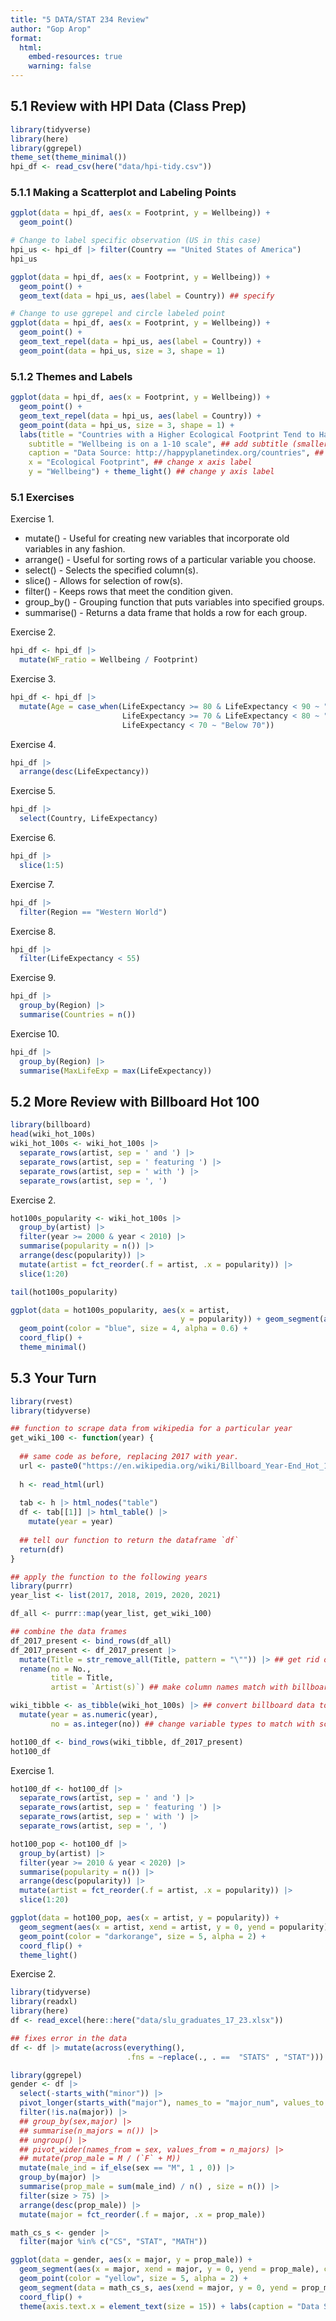 ```yaml
---
title: "5 DATA/STAT 234 Review"
author: "Gop Arop"
format: 
  html:
    embed-resources: true
    warning: false
---
```


## 5.1 Review with HPI Data (Class Prep)

```r
library(tidyverse)
library(here)
library(ggrepel)
theme_set(theme_minimal())
hpi_df <- read_csv(here("data/hpi-tidy.csv"))
```

### 5.1.1 Making a Scatterplot and Labeling Points

```r
ggplot(data = hpi_df, aes(x = Footprint, y = Wellbeing)) +
  geom_point()

# Change to label specific observation (US in this case)
hpi_us <- hpi_df |> filter(Country == "United States of America")
hpi_us

ggplot(data = hpi_df, aes(x = Footprint, y = Wellbeing)) +
  geom_point() +
  geom_text(data = hpi_us, aes(label = Country)) ## specify

# Change to use ggrepel and circle labeled point
ggplot(data = hpi_df, aes(x = Footprint, y = Wellbeing)) +
  geom_point() +
  geom_text_repel(data = hpi_us, aes(label = Country)) +
  geom_point(data = hpi_us, size = 3, shape = 1)
```

### 5.1.2 Themes and Labels

```r
ggplot(data = hpi_df, aes(x = Footprint, y = Wellbeing)) +
  geom_point() +
  geom_text_repel(data = hpi_us, aes(label = Country)) +
  geom_point(data = hpi_us, size = 3, shape = 1) +
  labs(title = "Countries with a Higher Ecological Footprint Tend to Have \nCitizens with Higher Wellbeing", ## add title
    subtitle = "Wellbeing is on a 1-10 scale", ## add subtitle (smaller text size than the title)
    caption = "Data Source: http://happyplanetindex.org/countries", ## add caption to the bottom of the figure
    x = "Ecological Footprint", ## change x axis label
    y = "Wellbeing") + theme_light() ## change y axis label
```

### 5.1 Exercises

Exercise 1.

-   mutate() - Useful for creating new variables that incorporate old variables in any fashion.
-   arrange() - Useful for sorting rows of a particular variable you choose.
-   select() - Selects the specified column(s).
-   slice() - Allows for selection of row(s).
-   filter() - Keeps rows that meet the condition given.
-   group_by() - Grouping function that puts variables into specified groups.
-   summarise() - Returns a data frame that holds a row for each group.

Exercise 2.

```r
hpi_df <- hpi_df |>
  mutate(WF_ratio = Wellbeing / Footprint)
```

Exercise 3.

```r
hpi_df <- hpi_df |>
  mutate(Age = case_when(LifeExpectancy >= 80 & LifeExpectancy < 90 ~ "80s", 
                         LifeExpectancy >= 70 & LifeExpectancy < 80 ~ "70s",
                         LifeExpectancy < 70 ~ "Below 70"))
```

Exercise 4.

```r
hpi_df |>
  arrange(desc(LifeExpectancy))
```

Exercise 5.

```r
hpi_df |>
  select(Country, LifeExpectancy)
```

Exercise 6.

```r
hpi_df |>
  slice(1:5)
```

Exercise 7.

```r
hpi_df |>
  filter(Region == "Western World")
```

Exercise 8.

```r
hpi_df |>
  filter(LifeExpectancy < 55)
```

Exercise 9.

```r
hpi_df |>
  group_by(Region) |>
  summarise(Countries = n())
```

Exercise 10.

```r
hpi_df |>
  group_by(Region) |>
  summarise(MaxLifeExp = max(LifeExpectancy))
```

## 5.2 More Review with Billboard Hot 100

```r
library(billboard)
head(wiki_hot_100s)        
wiki_hot_100s <- wiki_hot_100s |>
  separate_rows(artist, sep = ' and ') |>
  separate_rows(artist, sep = ' featuring ') |>
  separate_rows(artist, sep = ' with ') |>
  separate_rows(artist, sep = ', ')
```

Exercise 2.

```r
hot100s_popularity <- wiki_hot_100s |>
  group_by(artist) |>
  filter(year >= 2000 & year < 2010) |>
  summarise(popularity = n()) |>
  arrange(desc(popularity)) |> 
  mutate(artist = fct_reorder(.f = artist, .x = popularity)) |>
  slice(1:20)

tail(hot100s_popularity)

ggplot(data = hot100s_popularity, aes(x = artist,
                                      y = popularity)) + geom_segment(aes(x = artist, xend = artist, y = 0, yend = popularity), color = "skyblue") +
  geom_point(color = "blue", size = 4, alpha = 0.6) +
  coord_flip() +
  theme_minimal()
```

## 5.3 Your Turn

```r
library(rvest)
library(tidyverse)

## function to scrape data from wikipedia for a particular year
get_wiki_100 <- function(year) {
  
  ## same code as before, replacing 2017 with year.
  url <- paste0("https://en.wikipedia.org/wiki/Billboard_Year-End_Hot_100_singles_of_", year)
  
  h <- read_html(url)
  
  tab <- h |> html_nodes("table")
  df <- tab[[1]] |> html_table() |>
    mutate(year = year)
  
  ## tell our function to return the dataframe `df`
  return(df) 
}

## apply the function to the following years
library(purrr)
year_list <- list(2017, 2018, 2019, 2020, 2021)

df_all <- purrr::map(year_list, get_wiki_100)

## combine the data frames
df_2017_present <- bind_rows(df_all)
df_2017_present <- df_2017_present |>
  mutate(Title = str_remove_all(Title, pattern = "\"")) |> ## get rid of \ in title
  rename(no = No., 
         title = Title, 
         artist = `Artist(s)`) ## make column names match with billboard package

wiki_tibble <- as_tibble(wiki_hot_100s) |> ## convert billboard data to tibble
  mutate(year = as.numeric(year),
         no = as.integer(no)) ## change variable types to match with scraped data

hot100_df <- bind_rows(wiki_tibble, df_2017_present)
hot100_df
```

Exercise 1.

```r
hot100_df <- hot100_df |>
  separate_rows(artist, sep = ' and ') |>
  separate_rows(artist, sep = ' featuring ') |>
  separate_rows(artist, sep = ' with ') |>
  separate_rows(artist, sep = ', ')

hot100_pop <- hot100_df |>
  group_by(artist) |>
  filter(year >= 2010 & year < 2020) |>
  summarise(popularity = n()) |>
  arrange(desc(popularity)) |> 
  mutate(artist = fct_reorder(.f = artist, .x = popularity)) |>
  slice(1:20)

ggplot(data = hot100_pop, aes(x = artist, y = popularity)) + 
  geom_segment(aes(x = artist, xend = artist, y = 0, yend = popularity), color = "black") +
  geom_point(color = "darkorange", size = 5, alpha = 2) +
  coord_flip() +
  theme_light()
```

Exercise 2.

```r
library(tidyverse)
library(readxl)
library(here)
df <- read_excel(here::here("data/slu_graduates_17_23.xlsx"))

## fixes error in the data
df <- df |> mutate(across(everything(),
                          .fns = ~replace(., . ==  "STATS" , "STAT")))
```

```r
library(ggrepel)
gender <- df |>
  select(-starts_with("minor")) |>
  pivot_longer(starts_with("major"), names_to = "major_num", values_to = "major") |>  
  filter(!is.na(major)) |>
  ## group_by(sex,major) |>
  ## summarise(n_majors = n()) |>
  ## ungroup() |>
  ## pivot_wider(names_from = sex, values_from = n_majors) |>
  ## mutate(prop_male = M / (`F` + M))
  mutate(male_ind = if_else(sex == "M", 1 , 0)) |>
  group_by(major) |>
  summarise(prop_male = sum(male_ind) / n() , size = n()) |>
  filter(size > 75) |>
  arrange(desc(prop_male)) |> 
  mutate(major = fct_reorder(.f = major, .x = prop_male))

math_cs_s <- gender |>
  filter(major %in% c("CS", "STAT", "MATH"))

ggplot(data = gender, aes(x = major, y = prop_male)) + 
  geom_segment(aes(x = major, xend = major, y = 0, yend = prop_male), color = "darkgreen", size = 0.85) +
  geom_point(color = "yellow", size = 5, alpha = 2) + 
  geom_segment(data = math_cs_s, aes(xend = major, y = 0, yend = prop_male), colour = "hotpink", size = 1.5) + 
  coord_flip() +
  theme(axis.text.x = element_text(size = 15)) + labs(caption = "Data Source: SLU Institutional Research Office")

```
